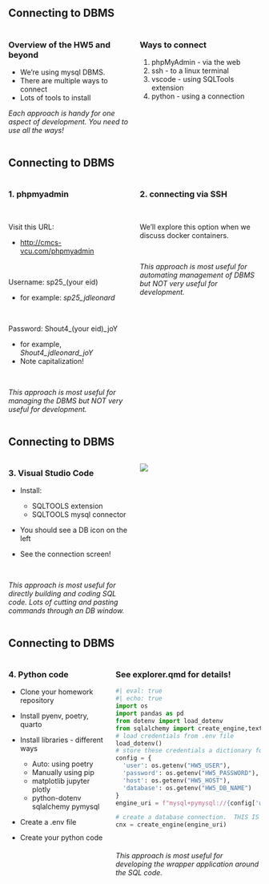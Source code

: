 <!-- # Connecting to DBMS -->

## Connecting to DBMS

:::: {.columns}
::: {.column width=50%}
###  Overview of the HW5 and beyond

* We're using mysql DBMS.
* There are multiple ways to connect
* Lots of tools to install

*Each approach is handy for one aspect of development. You need to use all the ways!*

:::
::: {.column width=50%}
### Ways to connect

1. phpMyAdmin - via the web
1. ssh - to a linux terminal
1. vscode - using SQLTools extension
1. python - using a connection

:::
::::

## Connecting to DBMS

:::: {.columns}
::: {.column width=50%}
###  1. phpmyadmin
<p>&nbsp;</p>
Visit this URL:

* <http://cmcs-vcu.com/phpmyadmin>

<p>&nbsp;</p>
 Username: sp25_(your eid)

   - for example: *sp25_jdleonard*

<p>&nbsp;</p>

Password: Shout4_(your eid)_joY
 
   - for example, *Shout4_jdleonard_joY*
   - Note capitalization!

<p>&nbsp;</p>

*This approach is most useful for managing the DBMS but NOT very useful for development.*

:::
::: {.column width=50%}
### 2. connecting via SSH

<p>&nbsp;</p>
We'll explore this option when we discuss docker
containers.

<p>&nbsp;</p>
*This approach is most useful for automating management of DBMS but
NOT very useful for development.*

:::
::::

## Connecting to DBMS

:::: {.columns}
::: {.column width=50%}
###  3. Visual Studio Code

* Install:

    * SQLTOOLS extension
    * SQLTOOLS mysql connector

* You should see a DB icon on the left

* See the connection screen!

<p>&nbsp;</p>
*This approach is most useful for directly building and coding SQL code.  Lots of cutting and pasting commands through an DB window.*

:::
::: {.column width=50%}


![](assets/vscode-to-dbms.png)

:::
::::

## Connecting to DBMS

:::: {.columns}
::: {.column width=40%}
### 4. Python code

* Clone your homework repository

* Install pyenv, poetry, quarto

* Install libraries - different ways

    * Auto: using poetry
    * Manually using pip
    * matplotlib jupyter plotly
    * python-dotenv sqlalchemy pymysql

* Create a .env file

* Create your python code

:::
::: {.column width=60%}
### See explorer.qmd for details!

```python
#| eval: true
#| echo: true
import os
import pandas as pd
from dotenv import load_dotenv
from sqlalchemy import create_engine,text
# load credentials from .env file
load_dotenv()
# store these credentials a dictionary for later reference
config = {
  'user': os.getenv("HW5_USER"),
  'password': os.getenv("HW5_PASSWORD"),
  'host': os.getenv("HW5_HOST"),
  'database': os.getenv("HW5_DB_NAME")
}
engine_uri = f"mysql+pymysql://{config['user']}:{config['password']}@{config['host']}/{config['database']}"

# create a database connection.  THIS IS THE ACTUAL CONNECTION!
cnx = create_engine(engine_uri)
```
<p>&nbsp;</p>
*This approach is most useful for developing the wrapper application around the SQL code.*

:::
::::

